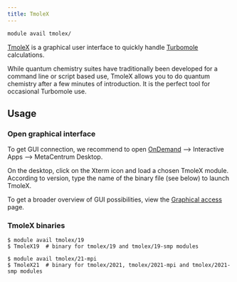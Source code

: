 ```yaml
---
title: TmoleX
---
```

```bash
module avail tmolex/
```

[TmoleX](https://www.turbomole.org/wp-content/uploads/2019/10/Tutorial-tmolex-4-4.pdf) is a graphical user interface to quickly handle [Turbomole](../../software/sw-list/turbomole.md) calculations.

While quantum chemistry suites have traditionally been developed for a command line or script based use, TmoleX allows you to do quantum chemistry after a few minutes of introduction. It is the perfect tool for occasional Turbomole use.

## Usage

### Open graphical interface

To get GUI connection, we recommend to open [OnDemand](../../ondemand) --> Interactive Apps --> MetaCentrum Desktop.

On the desktop, click on the Xterm icon and load a chosen TmoleX module. According to version, type the name of the binary file (see below) to launch TmoleX.

To get a broader overview of GUI possibilities, view the [Graphical access](../../software/graphical-access) page.

### TmoleX binaries

```
$ module avail tmolex/19
$ TmoleX19  # binary for tmolex/19 and tmolex/19-smp modules

$ module avail tmolex/21-mpi
$ TmoleX21  # binary for tmolex/2021, tmolex/2021-mpi and tmolex/2021-smp modules
```



